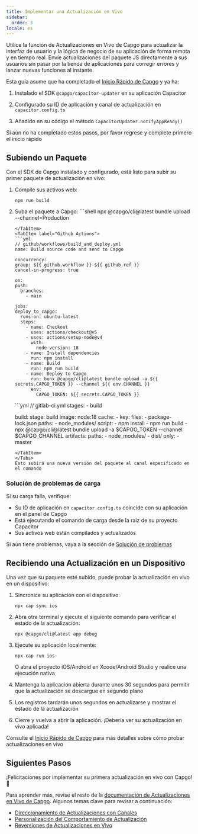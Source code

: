 ```yaml
---
title: Implementar una Actualización en Vivo
sidebar:
  order: 3
locale: es
---
```



Utilice la función de Actualizaciones en Vivo de Capgo para actualizar la interfaz de usuario y la lógica de negocio de su aplicación de forma remota y en tiempo real. Envíe actualizaciones del paquete JS directamente a sus usuarios sin pasar por la tienda de aplicaciones para corregir errores y lanzar nuevas funciones al instante.

Esta guía asume que ha completado el [Inicio Rápido de Capgo](/docs/getting-started/quickstart) y ya ha:

<Steps>

1. Instalado el SDK `@capgo/capacitor-updater` en su aplicación Capacitor

2. Configurado su ID de aplicación y canal de actualización en `capacitor.config.ts`

3. Añadido en su código el método `CapacitorUpdater.notifyAppReady()`

</Steps>

Si aún no ha completado estos pasos, por favor regrese y complete primero el inicio rápido

<LinkCard href="/docs/getting-started/add-an-app/" title="Añadir una aplicación" description="Añada una aplicación a su cuenta Capgo e instale el plugin en su aplicación" />

## Subiendo un Paquete

Con el SDK de Capgo instalado y configurado, está listo para subir su primer paquete de actualización en vivo:

1. Compile sus activos web:
   ```shell
   npm run build
   ```

2. Suba el paquete a Capgo:
    <Tabs>
      <TabItem label="Consola">
        ```shell
      npx @capgo/cli@latest bundle upload --channel=Production
      ```
      </TabItem>
      <TabItem label="Github Actions">
      ```yml
      // github/workflows/build_and_deploy.yml
    name: Build source code and send to Capgo

    concurrency:
      group: ${{ github.workflow }}-${{ github.ref }}
      cancel-in-progress: true

    on:
      push:
        branches:
          - main

    jobs:
      deploy_to_capgo:
        runs-on: ubuntu-latest
        steps:
          - name: Checkout
            uses: actions/checkout@v5
          - uses: actions/setup-node@v4
            with:
              node-version: 18
          - name: Install dependencies
            run: npm install
          - name: Build
            run: npm run build
          - name: Deploy to Capgo
            run: bunx @capgo/cli@latest bundle upload -a ${{ secrets.CAPGO_TOKEN }} --channel ${{ env.CHANNEL }}
            env:
              CAPGO_TOKEN: ${{ secrets.CAPGO_TOKEN }}
      ```
      </TabItem>
      <TabItem label="Gitlab">
      ```yml
      // gitlab-ci.yml
      stages:
        - build

      build:
        stage: build
        image: node:18
        cache:
          - key:
              files:
                - package-lock.json
            paths:
              - node_modules/
        script:
          - npm install
          - npm run build
          - npx @capgo/cli@latest bundle upload -a $CAPGO_TOKEN --channel $CAPGO_CHANNEL
        artifacts:
          paths:
            - node_modules/
            - dist/
        only:
          - master
      ```
      </TabItem>
    </Tabs>
   Esto subirá una nueva versión del paquete al canal especificado en el comando

### Solución de problemas de carga

Si su carga falla, verifique:
- Su ID de aplicación en `capacitor.config.ts` coincide con su aplicación en el panel de Capgo
- Está ejecutando el comando de carga desde la raíz de su proyecto Capacitor
- Sus activos web están compilados y actualizados

Si aún tiene problemas, vaya a la sección de [Solución de problemas](/docs/getting-started/troubleshooting/)

## Recibiendo una Actualización en un Dispositivo

Una vez que su paquete esté subido, puede probar la actualización en vivo en un dispositivo:

1. Sincronice su aplicación con el dispositivo:
   ```shell
   npx cap sync ios
   ```

2. Abra otra terminal y ejecute el siguiente comando para verificar el estado de la actualización:
   ```shell
   npx @capgo/cli@latest app debug
   ```

3. Ejecute su aplicación localmente:
   ```shell
   npx cap run ios
   ```
   O abra el proyecto iOS/Android en Xcode/Android Studio y realice una ejecución nativa

4. Mantenga la aplicación abierta durante unos 30 segundos para permitir que la actualización se descargue en segundo plano

5. Los registros tardarán unos segundos en actualizarse y mostrar el estado de la actualización

6. Cierre y vuelva a abrir la aplicación. ¡Debería ver su actualización en vivo aplicada!

Consulte el [Inicio Rápido de Capgo](/docs/getting-started/quickstart#receiving-a-live-update-on-a-device) para más detalles sobre cómo probar actualizaciones en vivo

## Siguientes Pasos

¡Felicitaciones por implementar su primera actualización en vivo con Capgo! 🎉

Para aprender más, revise el resto de la [documentación de Actualizaciones en Vivo de Capgo](/docs/live-updates). Algunos temas clave para revisar a continuación:
- [Direccionamiento de Actualizaciones con Canales](/docs/live-updates/channels)
- [Personalización del Comportamiento de Actualización](/docs/live-updates/update-behavior)
- [Reversiones de Actualizaciones en Vivo](/docs/live-updates/rollbacks)
